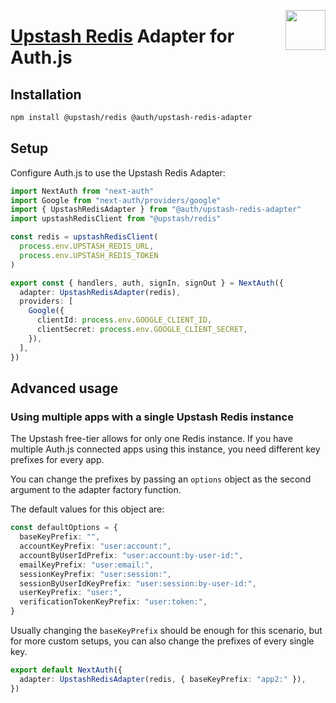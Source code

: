 <img
  align="right"
  src="/img/adapters/upstash-redis.svg"
  width="64"
  height="64"
/>

# <a href="https://docs.upstash.com/redis">Upstash Redis</a> Adapter for Auth.js

## Installation

```bash npm2yarn
npm install @upstash/redis @auth/upstash-redis-adapter
```

## Setup

Configure Auth.js to use the Upstash Redis Adapter:

```ts filename="./auth.ts"
import NextAuth from "next-auth"
import Google from "next-auth/providers/google"
import { UpstashRedisAdapter } from "@auth/upstash-redis-adapter"
import upstashRedisClient from "@upstash/redis"

const redis = upstashRedisClient(
  process.env.UPSTASH_REDIS_URL,
  process.env.UPSTASH_REDIS_TOKEN
)

export const { handlers, auth, signIn, signOut } = NextAuth({
  adapter: UpstashRedisAdapter(redis),
  providers: [
    Google({
      clientId: process.env.GOOGLE_CLIENT_ID,
      clientSecret: process.env.GOOGLE_CLIENT_SECRET,
    }),
  ],
})
```

## Advanced usage

### Using multiple apps with a single Upstash Redis instance

The Upstash free-tier allows for only one Redis instance. If you have multiple Auth.js connected apps using this instance, you need different key prefixes for every app.

You can change the prefixes by passing an `options` object as the second argument to the adapter factory function.

The default values for this object are:

```ts
const defaultOptions = {
  baseKeyPrefix: "",
  accountKeyPrefix: "user:account:",
  accountByUserIdPrefix: "user:account:by-user-id:",
  emailKeyPrefix: "user:email:",
  sessionKeyPrefix: "user:session:",
  sessionByUserIdKeyPrefix: "user:session:by-user-id:",
  userKeyPrefix: "user:",
  verificationTokenKeyPrefix: "user:token:",
}
```

Usually changing the `baseKeyPrefix` should be enough for this scenario, but for more custom setups, you can also change the prefixes of every single key.

```ts
export default NextAuth({
  adapter: UpstashRedisAdapter(redis, { baseKeyPrefix: "app2:" }),
})
```
